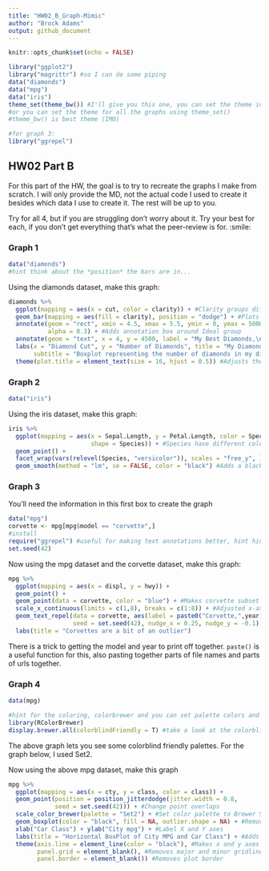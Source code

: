 ---
title: "HW02_B_Graph-Mimic"
author: "Brock Adams"
output: github_document
---

```{r setup, include=FALSE}
knitr::opts_chunk$set(echo = FALSE)
```


```{r load libraries, echo = TRUE, include=TRUE}
library("ggplot2")
library("magrittr") #so I can do some piping
data("diamonds")
data("mpg")
data("iris")
theme_set(theme_bw()) #I'll give you this one, you can set the theme individually for graphs
#or you can set the theme for all the graphs using theme_set()
#theme_bw() is best theme (IMO)

#for graph 3:
library("ggrepel")


```

## HW02 Part B

For this part of the HW, the goal is to try to recreate the graphs I make from scratch. I will only provide the MD, not the actual code I used to create it besides which data I use to create it. The rest will be up to you. 

Try for all 4, but if you are struggling don't worry about it. Try your best for each, if you don't get everything that's what the peer-review is for. :smile:


### Graph 1
```{r, echo = T, include = TRUE}
data("diamonds")
#hint think about the *position* the bars are in...

```


Using the diamonds dataset, make this graph:
```{r graph1 code, echo=FALSE}
diamonds %>% 
  ggplot(mapping = aes(x = cut, color = clarity)) + #Clarity groups differ by color
  geom_bar(mapping = aes(fill = clarity), position = "dodge") + #Plots data not stacked, bars filled with color
  annotate(geom = "rect", xmin = 4.5, xmax = 5.5, ymin = 0, ymax = 5000, 
           alpha = 0.3) + #Adds annotation box around Ideal group
  annotate(geom = "text", x = 4, y = 4500, label = "My Best Diamonds,\nof course") + #Adds text next to annotation box
  labs(x = "Diamond Cut", y = "Number of Diamonds", title = "My Diamond Collection",
       subtitle = "Boxplot representing the number of diamonds in my diamond collection by\ntype of cut quality and clarity of diamond") + #Label x and y axes, title, subtitle, and caption
  theme(plot.title = element_text(size = 16, hjust = 0.5)) #Adjusts the font size and location of title

```

### Graph 2
```{r, echo = T, include = TRUE}
data("iris")
```

Using the iris dataset, make this graph:
```{r graph 2 code, echo=FALSE}
iris %>%
  ggplot(mapping = aes(x = Sepal.Length, y = Petal.Length, color = Species, 
                       shape = Species)) + #Species have different colors and shapes
  geom_point() + 
  facet_wrap(vars(relevel(Species, "versicolor")), scales = "free_y", ) + #Relevel to make versicolor left-most grid, scales y-axis to group
  geom_smooth(method = "lm", se = FALSE, color = "black") #Adds a black linear trendline to each group
```


### Graph 3
You'll need the information in this first box to create the graph
```{r, echo = TRUE}
data("mpg")
corvette <- mpg[mpg$model == "corvette",]
#install
require("ggrepel") #useful for making text annotations better, hint hint
set.seed(42)
```

Now using the mpg dataset and the corvette dataset, make this graph:

```{r graph 3 code}
mpg %>% 
  ggplot(mapping = aes(x = displ, y = hwy)) +
  geom_point() +
  geom_point(data = corvette, color = "blue") + #Makes corvette subset blue
  scale_x_continuous(limits = c(1,8), breaks = c(1:8)) + #Adjusted x-axis scale
  geom_text_repel(data = corvette, aes(label = paste0("Corvette,",year)), 
                  seed = set.seed(42), nudge_x = 0.25, nudge_y = -0.1) + #Label corvette subset and nudge to match* graph
  labs(title = "Corvettes are a bit of an outlier")
```

There is a trick to getting the model and year to print off together. `paste()` is a useful function for this, also pasting together parts of file names and parts of urls together. 


### Graph 4 
```{r, echo = T}
data(mpg)

#hint for the coloring, colorbrewer and you can set palette colors and make your graphs colorblind friendly
library(RColorBrewer)
display.brewer.all(colorblindFriendly = T) #take a look at the colorblindfriendly options
```

The above graph lets you see some colorblind friendly palettes. For the graph below, I used Set2.



Now using the above mpg dataset, make this graph

```{r graph 4 code}
mpg %>% 
  ggplot(mapping = aes(x = cty, y = class, color = class)) +
  geom_point(position = position_jitterdodge(jitter.width = 0.8,  
             seed = set.seed(42))) + #Change point overlaps
  scale_color_brewer(palette = "Set2") + #Set color palette to Brewer Set2
  geom_boxplot(color = "black", fill = NA, outlier.shape = NA) + #Removes outliers from boxplot, removes fill, and sets outline to black
  xlab("Car Class") + ylab("City mpg") + #Label X and Y axes
  labs(title = "Horizontal BoxPlot of City MPG and Car Class") + #Adds title
  theme(axis.line = element_line(color = "black"), #Makes x and y axes black line
        panel.grid = element_blank(), #Removes major and minor gridlines
        panel.border = element_blank()) #Removes plot border
```




